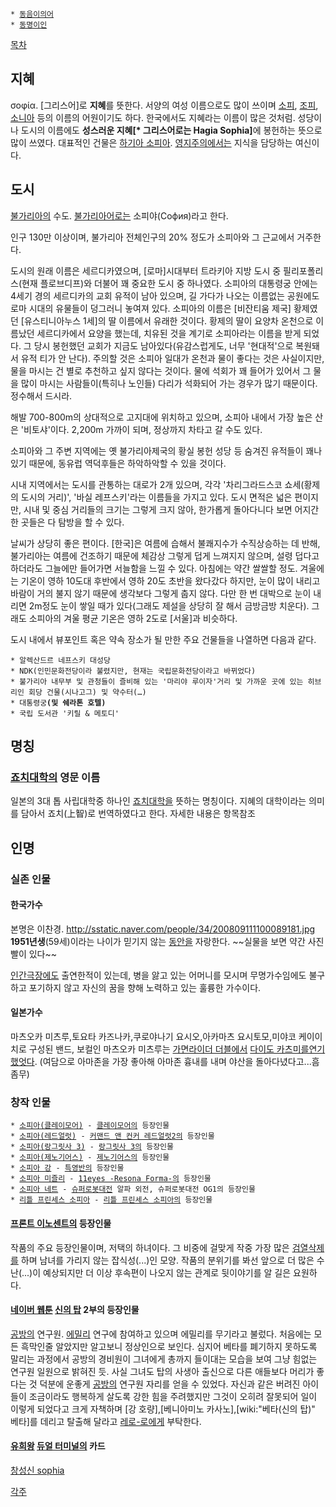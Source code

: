  * [[동음이의어]]
 * [[동명이인]]

[[목차]]

== 지혜 ==
σοφία. [그리스어]로 '''지혜'''를 뜻한다. 서양의 여성 이름으로도 많이 쓰이며 [[소피]], [[조피]], [[소니아]] 등의 이름의 어원이기도 하다. 한국에서도 지혜라는 이름이 많은 것처럼. 성당이나 도시의 이름에도 '''성스러운 지혜[* 그리스어로는 Hagia Sophia]'''에 봉헌하는 뜻으로 많이 쓰였다. 대표적인 건물은 [[하기아 소피아]]. [[영지주의]]에서는 지식을 담당하는 여신이다. 

== 도시 ==
[[불가리아]]의 수도. [[불가리아어]]로는 소피야(София)라고 한다.

인구 130만 이상이며, 불가리아 전체인구의 20% 정도가 소피아와 그 근교에서 거주한다.

도시의 원래 이름은 세르디카였으며, [로마]시대부터 트라키아 지방 도시 중 필리포폴리스(현재 플로브디프)와 더불어 꽤 중요한 도시 중 하나였다. 소피아의 대통령궁 안에는 4세기 경의 세르디카의 교회 유적이 남아 있으며, 길 가다가 나오는 이름없는 공원에도 로마 시대의 유물들이 덩그러니 놓여져 있다.
소피아의 이름은 [비잔티움 제국] 황제였던 [유스티니아누스 1세]의 딸 이름에서 유래한 것이다. 황제의 딸이 요양차 온천으로 이름났던 세르디카에서 요양을 했는데, 치유된 것을 계기로 소피아라는 이름을 받게 되었다. 그 당시 봉헌했던 교회가 지금도 남아있다(유감스럽게도, 너무 '현대적'으로 복원돼서 유적 티가 안 난다).
주의할 것은 소피아 일대가 온천과 물이 좋다는 것은 사실이지만, 물을 마시는 건 별로 추천하고 싶지 않다는 것이다. 물에 석회가 꽤 들어가 있어서 그 물을 많이 마시는 사람들이(특히나 노인들) 다리가 석화되어 가는 경우가 많기 때문이다. 정수해서 드시라.

해발 700-800m의 상대적으로 고지대에 위치하고 있으며, 소피아 내에서 가장 높은 산은 '비토샤'이다. 2,200m 가까이 되며, 정상까지 차타고 갈 수도 있다.

소피아와 그 주변 지역에는 옛 불가리아제국의 황실 봉헌 성당 등 숨겨진 유적들이 꽤나 있기 때문에, 동유럽 역덕후들은 하악하악할 수 있을 것이다.

시내 지역에서는 도시를 관통하는 대로가 2개 있으며, 각각 '차리그라드스코 쇼세(황제의 도시의 거리)', '바실 레프스키'라는 이름들을 가지고 있다. 도시 면적은 넓은 편이지만, 시내 및 중심 거리들의 크기는 그렇게 크지 않아, 한가롭게 돌아다니다 보면 어지간한 곳들은 다 탐방을 할 수 있다.

날씨가 상당히 좋은 편이다.
[한국]은 여름에 습해서 불쾌지수가 수직상승하는 데 반해, 불가리아는 여름에 건조하기 때문에 체감상 그렇게 덥게 느껴지지 않으며, 설령 덥다고 하더라도 그늘에만 들어가면 서늘함을 느낄 수 있다. 아침에는 약간 쌀쌀할 정도.
겨울에는 기온이 영하 10도대 후반에서 영하 20도 초반을 왔다갔다 하지만, 눈이 많이 내리고 바람이 거의 불지 않기 때문에 생각보다 그렇게 춥지 않다. 다만 한 번 대박으로 눈이 내리면 2m정도 눈이 쌓일 때가 있다(그래도 제설을 상당히 잘 해서 금방금방 치운다). 그래도 소피아의 겨울 평균 기온은 영하 2도로 [서울]과 비슷하다.

도시 내에서 뷰포인트 혹은 약속 장소가 될 만한 주요 건물들을 나열하면 다음과 같다.
 * 알렉산드르 네프스키 대성당
 * NDK(인민문화전당이라 불렸지만, 현재는 국립문화전당이라고 바뀌었다)
 * 불가리아 내무부 및 관청들이 즐비해 있는 '마리야 루이자'거리 및 가까운 곳에 있는 히브리인 회당 건물(시나고그) 및 약수터(…)
 * 대통령궁'''(및 쉐라톤 호텔)'''
 * 국립 도서관 '키릴 & 메토디'

== 명칭 ==
=== [[죠치대학]]의 영문 이름 ===
일본의 3대 톱 사립대학중 하나인 [[죠치대학]]을 뜻하는 명칭이다. 지혜의 대학이라는 의미를 담아서 죠치(上智)로 번역하였다고 한다. 자세한 내용은 항목참조

== 인명 ==
=== 실존 인물 ===
==== 한국가수 ==== 
본명은 이찬경.
http://sstatic.naver.com/people/34/200809111100089181.jpg
'''1951년생'''(59세)이라는 나이가 믿기지 않는 [[동안]]을 자랑한다. ~~실물을 보면 약간 사진빨이 있다~~

[[인간극장]]에도 출연한적이 있는데, 병을 앓고 있는 어머니를 모시며 무명가수임에도 불구하고 포기하지 않고 자신의 꿈을 향해 노력하고 있는 훌륭한 가수이다.

==== 일본가수 ====
마츠오카 미츠루,토요타 카즈나카,쿠로야나기 요시오,아카마츠 요시토모,미야코 케이이치로 구성된 밴드,
보컬인 마츠오카 미츠루는 [[가면라이더 더블]]에서 [[다이도 카츠미]]를연기했엇다.
(여담으로 아마존을 가장 좋아해 아마존 흉내를 내며 야산을 돌아다녔다고...흠좀무)

=== 창작 인물 ===
 * [[소피아(클레이모어)]] - [[클레이모어]]의 등장인물
 * [[소피아(레드얼럿)]] - [[커맨드 앤 컨커 레드얼럿2]]의 등장인물
 * [[소피아(랑그릿사 3)]] - [[랑그릿사 3]]의 등장인물
 * [[소피아(제노기어스)]] - [[제노기어스]]의 등장인물
 * [[소피아 강]] - [[특영반]]의 등장인물
 * [[소피아 미즐리]] - [[11eyes -Resona Forma-]]의 등장인물
 * [[소피아 네트]] - [[슈퍼로봇대전]] 알파 외전, 슈퍼로봇대전 OG1의 등장인물
 * [[리틀 프린세스 소피아]] - [[리틀 프린세스 소피아]]의 등장인물
==== [[프론트 이노센트]]의 등장인물 ====
작품의 주요 등장인물이며, 저택의 하녀이다. 그 비중에 걸맞게 작중 가장 많은 [[검열삭제]]를 하며 남녀를 가리지 않는 잡식성(...)인 모양. 작품의 분위기를 봐선 앞으로 더 많은 수난(...)이 예상되지만 더 이상 후속편이 나오지 않는 관계로 뒷이야기를 알 길은 요원하다.

==== [[네이버 웹툰]] [[신의 탑]] 2부의 등장인물 ====
{{{+1 Sophia}}}

[[공방]]의 연구원. [[에밀리(신의 탑)|에밀리]] 연구에 참여하고 있으며 에밀리를 무기라고 불렀다. 처음에는 모든 흑막인줄 알았지만 알고보니 정상인으로 보인다. 심지어 베타를 폐기하지 못하도록 말리는 과정에서 공방의 경비원이 그녀에게 총까지 들이대는 모습을 보여 그냥 힘없는 연구원 일원으로 밝혀진 듯. 사실 그녀도 탑의 사생아 출신으로 다른 애들보다 머리가 좋다는 것 덕분에 운좋게 [[공방]]의 연구원 자리를 얻을 수 있었다. 자신과 같은 버려진 아이들이 조금이라도 행복하게 살도록 강한 힘을 주려했지만 그것이 오히려 잘못되어 일이 이렇게 되었다고 크게 자책하며 [강 호량],[베니아미노 카사노],[wiki:"베타(신의 탑)" 베타]를 데리고 탈출해 달라고 [[레로-로]]에게 부탁한다.

==== [[유희왕]] [[듀얼 터미널]]의 카드 ====
[[창성신 sophia]]

[[각주]]
